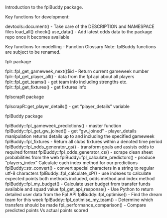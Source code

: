 

Introduction to the fplBuddy package.


Key functions for development:

devtools::document() - Take care of the DESCRIPTION and NAMESPACE files
load_all()
check()
use_data() - Add latest odds data to the package repo once it becomes available


Key functions for modelling - Function Glossary
Note: fplBuddy functions are subject to be renamed.


fplr package

fplr::fpl_get_gameweek_next()$id - Return current gameweek number
fplr::fpl_get_player_all() - data from the fpl api about all players
fplr::fpl_get_teams() - get team info including strengths etc.
fplr::fpl_get_fixtures() - get fixtures info


fplscrapR package

fplscrapR::get_player_details() - get "player_details" variable


fplBuddy package

fplBuddy::fpl_gameweek_predictions() - master function
fplBuddy::fpl_get_gw_joined() - get "gw_joined" - player_details manipulation
                                returns details up to and including the specified gameweek
fplBuddy::fpl_fixtures - Return all clubs fixtures within a denoted time period
fplBuddy::fpl_odds_generator_gs() - transform goals and assists odds to required format
fplBuddy::fpl_odds_generator_cs() - scrape clean sheet probabilities from the web
fplBuddy::fpl_calculate_predictors() - produce "players_index"
                                       Calculate each index method for our predictions
fplBuddy::str_convert() - convert special characters in a string to regular utf-8 characters
fplBuddy::fpl_calculate_xP() - use indexes to calculate expected points
                               both methods included, odds method and index method
fplBuddy::fpl_my_budget() - Calculate user budget from transfer funds available and squad value
fpl_get_api_response() - Use Python to return detailed user data from the Fpl API
fplBuddy::fpl_optimise() - Find the dream team for this week
fplBuddy::fpl_optimise_my_team() - Determine which transfers should be made
fpl_performance_comparison() - Compare predicted points Vs actual points scored





